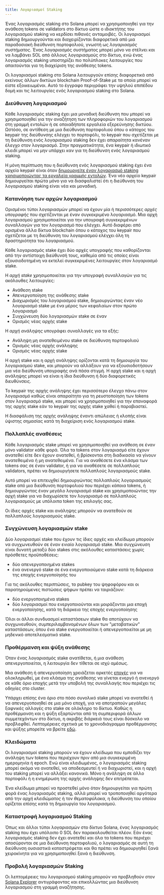 ```yaml
---
title: Λογαριασμοί Staking
---
```


Ένας λογαριασμός staking στο Solana μπορεί να χρησιμοποιηθεί για την ανάθεση
tokens σε validators στο δίκτυο ώστε ο ιδιοκτήτης του λογαριασμού staking να
κερδίσει πιθανές ανταμοιβές. Οι λογαριασμοί staking δημιουργούνται και
διαχειρίζονται διαφορετικά από μια παραδοσιακή διεύθυνση πορτοφολιού, γνωστή ως
_λογαριασμός συστήματος_. Ένας λογαριασμός συστήματος μπορεί μόνο να στέλνει και
να λαμβάνει SOL από άλλους λογαριασμούς στο δίκτυο, ενώ ένας λογαριασμός staking
υποστηρίζει πιο πολύπλοκες λειτουργίες που απαιτούνται για τη διαχείριση της
ανάθεσης tokens.

Οι λογαριασμοί staking στο Solana λειτουργούν επίσης διαφορετικά από εκείνους
άλλων δικτύων blockchain Proof-of-Stake με τα οποία μπορεί να είστε
εξοικειωμένοι. Αυτό το έγγραφο περιγράφει την υψηλού επιπέδου δομή και τις
λειτουργίες ενός λογαριασμού staking στο Solana.

### Διεύθυνση λογαριασμού

Κάθε λογαριασμός staking έχει μια μοναδική διεύθυνση που μπορεί να
χρησιμοποιηθεί για την αναζήτηση των πληροφοριών του λογαριασμού στη γραμμή
εντολών ή σε οποιαδήποτε εργαλεία εξερεύνησης δικτύου. Ωστόσο, σε αντίθεση με
μια διεύθυνση πορτοφολιού όπου ο κάτοχος του keypair της διεύθυνσης ελέγχει το
πορτοφόλι, το keypair που σχετίζεται με τη διεύθυνση ενός λογαριασμού staking
δεν έχει απαραίτητα κανέναν έλεγχο στον λογαριασμό. Στην πραγματικότητα, ένα
keypair ή ιδιωτικό κλειδί μπορεί να μην υπάρχει καν για τη διεύθυνση ενός
λογαριασμού staking.

Η μόνη περίπτωση που η διεύθυνση ενός λογαριασμού staking έχει ένα αρχείο
keypair είναι όταν
[δημιουργείτε έναν λογαριασμό staking χρησιμοποιώντας τα εργαλεία γραμμής εντολών](https://docs.anza.xyz/cli/examples/delegate-stake#create-a-stake-account).
Ένα νέο αρχείο keypair δημιουργείται πρώτα μόνο για να διασφαλιστεί ότι η
διεύθυνση του λογαριασμού staking είναι νέα και μοναδική.

### Κατανόηση των αρχών λογαριασμού

Ορισμένοι τύποι λογαριασμών μπορεί να έχουν μία ή περισσότερες _αρχές υπογραφής_
που σχετίζονται με έναν συγκεκριμένο λογαριασμό. Μια αρχή λογαριασμού
χρησιμοποιείται για την υπογραφή συγκεκριμένων συναλλαγών για τον λογαριασμό που
ελέγχει. Αυτό διαφέρει από ορισμένα άλλα δίκτυα blockchain όπου ο κάτοχος του
keypair που σχετίζεται με τη διεύθυνση του λογαριασμού ελέγχει όλη τη
δραστηριότητα του λογαριασμού.

Κάθε λογαριασμός stake έχει δύο αρχές υπογραφής που καθορίζονται από την
αντίστοιχη διεύθυνσή τους, καθεμία από τις οποίες είναι εξουσιοδοτημένη να
εκτελεί συγκεκριμένες λειτουργίες στον λογαριασμό stake.

Η _αρχή stake_ χρησιμοποιείται για την υπογραφή συναλλαγών για τις ακόλουθες
λειτουργίες:

- Ανάθεση stake
- Απενεργοποίηση της ανάθεσης stake
- Διαχωρισμός του λογαριασμού stake, δημιουργώντας έναν νέο λογαριασμό stake με
  ένα μέρος των κεφαλαίων στον πρώτο λογαριασμό
- Συγχώνευση δύο λογαριασμών stake σε έναν
- Ορισμός νέας αρχής stake

Η _αρχή ανάληψης_ υπογράφει συναλλαγές για τα εξής:

- Ανάληψη μη ανατεθειμένου stake σε διεύθυνση πορτοφολιού
- Ορισμός νέας αρχής ανάληψης
- Ορισμός νέας αρχής stake

Η αρχή stake και η αρχή ανάληψης ορίζονται κατά τη δημιουργία του λογαριασμού
stake, και μπορούν να αλλάξουν για να εξουσιοδοτήσουν μια νέα διεύθυνση
υπογραφής ανά πάσα στιγμή. Η αρχή stake και η αρχή ανάληψης μπορεί να είναι η
ίδια διεύθυνση ή δύο διαφορετικές διευθύνσεις.

Το keypair της αρχής ανάληψης έχει περισσότερο έλεγχο πάνω στον λογαριασμό καθώς
είναι απαραίτητο για τη ρευστοποίηση των tokens στον λογαριασμό stake, και
μπορεί να χρησιμοποιηθεί για την επαναφορά της αρχής stake εάν το keypair της
αρχής stake χαθεί ή παραβιαστεί.

Η διασφάλιση της αρχής ανάληψης έναντι απώλειας ή κλοπής είναι ύψιστης σημασίας
κατά τη διαχείριση ενός λογαριασμού stake.

### Πολλαπλές αναθέσεις

Κάθε λογαριασμός stake μπορεί να χρησιμοποιηθεί για ανάθεση σε έναν μόνο
validator κάθε φορά. Όλα τα tokens στον λογαριασμό είτε έχουν ανατεθεί είτε δεν
έχουν ανατεθεί, ή βρίσκονται στη διαδικασία να γίνουν ανατεθειμένα ή μη
ανατεθειμένα. Για να αναθέσετε ένα κλάσμα των tokens σας σε έναν validator, ή
για να αναθέσετε σε πολλαπλούς validators, πρέπει να δημιουργήσετε πολλαπλούς
λογαριασμούς stake.

Αυτό μπορεί να επιτευχθεί δημιουργώντας πολλαπλούς λογαριασμούς stake από μια
διεύθυνση πορτοφολιού που περιέχει κάποια tokens, ή δημιουργώντας έναν μεγάλο
λογαριασμό stake και χρησιμοποιώντας την αρχή stake για να διαχωρίσετε τον
λογαριασμό σε πολλαπλούς λογαριασμούς με υπόλοιπα token της επιλογής σας.

Οι ίδιες αρχές stake και ανάληψης μπορούν να ανατεθούν σε πολλαπλούς
λογαριασμούς stake.

### Συγχώνευση λογαριασμών stake

Δύο λογαριασμοί stake που έχουν τις ίδιες αρχές και κλείδωμα μπορούν να
συγχωνευθούν σε έναν ενιαίο λογαριασμό stake. Μια συγχώνευση είναι δυνατή μεταξύ
δύο stakes στις ακόλουθες καταστάσεις χωρίς πρόσθετες προϋποθέσεις:

- δύο απενεργοποιημένα stakes
- ένα ανενεργό stake σε ένα ενεργοποιούμενο stake κατά τη διάρκεια της εποχής
  ενεργοποίησής του

Για τις ακόλουθες περιπτώσεις, το pubkey του ψηφοφόρου και οι παρατηρούμενες
πιστώσεις ψήφων πρέπει να ταιριάζουν:

- δύο ενεργοποιημένα stakes
- δύο λογαριασμοί που ενεργοποιούνται και μοιράζονται μια εποχή ενεργοποίησης,
  κατά τη διάρκεια της εποχής ενεργοποίησης

Όλοι οι άλλοι συνδυασμοί καταστάσεων stake θα αποτύχουν να συγχωνευθούν,
συμπεριλαμβανομένων όλων των "μεταβατικών" καταστάσεων, όπου ένα stake
ενεργοποιείται ή απενεργοποιείται με μη μηδενικό αποτελεσματικό stake.

### Προθέρμανση και ψύξη ανάθεσης

Όταν ένας λογαριασμός stake ανατίθεται, ή μια ανάθεση απενεργοποιείται, η
λειτουργία δεν τίθεται σε ισχύ αμέσως.

Μια ανάθεση ή απενεργοποίηση χρειάζεται αρκετές
[εποχές](/docs/references/terminology#epoch) για να ολοκληρωθεί, με ένα κλάσμα
της ανάθεσης να γίνεται ενεργό ή ανενεργό σε κάθε όριο εποχής μετά την υποβολή
της συναλλαγής που περιέχει τις οδηγίες στο cluster.

Υπάρχει επίσης ένα όριο στο πόσο συνολικό stake μπορεί να ανατεθεί ή να
απενεργοποιηθεί σε μια μόνο εποχή, για να αποτραπούν μεγάλες ξαφνικές αλλαγές
στο stake σε ολόκληρο το δίκτυο. Καθώς η προθέρμανση και η ψύξη εξαρτώνται από
τη συμπεριφορά άλλων συμμετεχόντων στο δίκτυο, η ακριβής διάρκειά τους είναι
δύσκολο να προβλεφθεί. Λεπτομέρειες σχετικά με το χρονοδιάγραμμα προθέρμανσης
και ψύξης μπορείτε να βρείτε
[εδώ](https://docs.anza.xyz/consensus/stake-delegation-and-rewards#stake-warmup-cooldown-withdrawal).

### Κλειδώματα

Οι λογαριασμοί staking μπορούν να έχουν κλείδωμα που εμποδίζει την ανάληψη των
tokens που περιέχουν πριν από μια συγκεκριμένη ημερομηνία ή epoch. Ενώ είναι
κλειδωμένος, ο λογαριασμός staking μπορεί ακόμα να ανατεθεί, να αποδεσμευτεί ή
να διαχωριστεί, και η αρχή του staking μπορεί να αλλάξει κανονικά. Μόνο η
ανάληψη σε άλλο πορτοφόλι ή η ενημέρωση της αρχής ανάληψης δεν επιτρέπεται.

Ένα κλείδωμα μπορεί να προστεθεί μόνο όταν δημιουργείται για πρώτη φορά ένας
λογαριασμός staking, αλλά μπορεί να τροποποιηθεί αργότερα από την _αρχή
κλειδώματος_ ή τον _θεματοφύλακα_, η διεύθυνση του οποίου ορίζεται επίσης κατά
τη δημιουργία του λογαριασμού.

### Καταστροφή λογαριασμού Staking

Όπως και άλλοι τύποι λογαριασμών στο δίκτυο Solana, ένας λογαριασμός staking που
έχει υπόλοιπο 0 SOL δεν παρακολουθείται πλέον. Εάν ένας λογαριασμός staking δεν
έχει ανατεθεί και όλα τα tokens που περιέχει αποσύρονται σε μια διεύθυνση
πορτοφολιού, ο λογαριασμός σε αυτή τη διεύθυνση ουσιαστικά καταστρέφεται και θα
πρέπει να δημιουργηθεί ξανά χειροκίνητα για να χρησιμοποιηθεί ξανά η διεύθυνση.

### Προβολή λογαριασμών Staking

Οι λεπτομέρειες του λογαριασμού staking μπορούν να προβληθούν στον
[Solana Explorer](http://explorer.solana.com/) αντιγράφοντας και επικολλώντας
μια διεύθυνση λογαριασμού στη γραμμή αναζήτησης.
